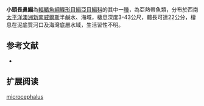 {{Speciesbox
| name = 小頭長鼻鰨
| status = NE
| status_system = IUCN3.1
| image = 
| image_width = 250px
| genus = Soleichthys
| species = microcephalus
| authority = [[Günther|Günther]], [[1862|1862]]
| synonyms = *''Solea microcephala,Günther, 1862 ''
*''Aesopia microcephala ,Günther, 1862 ''
*''Aesopia microcephalus,Günther, 1862 ''
}}

'''小頭長鼻鰨'''為[[輻鰭魚綱|輻鰭魚綱]][[鰈形目|鰈形目]][[鰨亞目|鰨亞目]][[鰨科|鰨科]]的其中一[[種|種]]，為亞熱帶魚類，分布於西南[[太平洋|太平洋]][[澳洲|澳洲]][[新南威爾斯|新南威爾斯]]半鹹水、海域，棲息深度3-43公尺，體長可達22公分，棲息在泥底質河口及海灣底層水域，生活習性不明。
==参考文献==
*{{FishBase_species|genus=Soleichthys|species=microcephalus|year=2014|month=4}}

== 扩展阅读 ==
{{refbegin}}
{{wikispecies-inline|Soleichthys microcephalus|小頭長鼻鰨}}
{{refend}}
{{Taxonbar|from=Q2733608}}

[[Category:長鼻鰨屬|microcephalus]]


{{魚類小作品}}